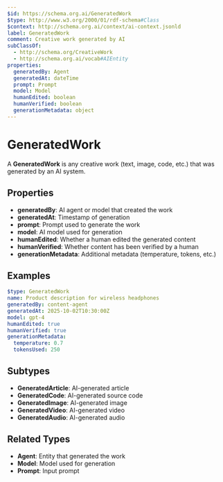 ```yaml
---
$id: https://schema.org.ai/GeneratedWork
$type: http://www.w3.org/2000/01/rdf-schema#Class
$context: http://schema.org.ai/context/ai-context.jsonld
label: GeneratedWork
comment: Creative work generated by AI
subClassOf:
  - http://schema.org/CreativeWork
  - http://schema.org.ai/vocab#AIEntity
properties:
  generatedBy: Agent
  generatedAt: dateTime
  prompt: Prompt
  model: Model
  humanEdited: boolean
  humanVerified: boolean
  generationMetadata: object
---
```


# GeneratedWork

A **GeneratedWork** is any creative work (text, image, code, etc.) that was generated by an AI system.

## Properties

- **generatedBy**: AI agent or model that created the work
- **generatedAt**: Timestamp of generation
- **prompt**: Prompt used to generate the work
- **model**: AI model used for generation
- **humanEdited**: Whether a human edited the generated content
- **humanVerified**: Whether content has been verified by a human
- **generationMetadata**: Additional metadata (temperature, tokens, etc.)

## Examples

```yaml
$type: GeneratedWork
name: Product description for wireless headphones
generatedBy: content-agent
generatedAt: 2025-10-02T10:30:00Z
model: gpt-4
humanEdited: true
humanVerified: true
generationMetadata:
  temperature: 0.7
  tokensUsed: 250
```

## Subtypes

- **GeneratedArticle**: AI-generated article
- **GeneratedCode**: AI-generated source code
- **GeneratedImage**: AI-generated image
- **GeneratedVideo**: AI-generated video
- **GeneratedAudio**: AI-generated audio

## Related Types

- **Agent**: Entity that generated the work
- **Model**: Model used for generation
- **Prompt**: Input prompt
